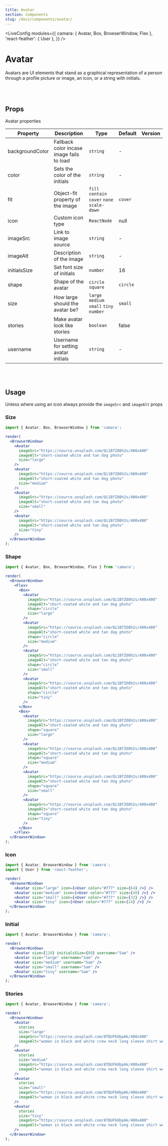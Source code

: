 ```yaml
---
title: Avatar
section: Components
slug: /docs/components/avatar/
---
```



<!-- Define `camara` module as `{ Avatar }` -->

<LiveConfig
  modules={{
    camara: { Avatar, Box, BrowserWindow, Flex },
    'react-feather': { User },
  }}
/>

# Avatar

Avatars are UI elements that stand as a graphical representation of a person through a profile picture or image, an icon, or a string with initials.

<br></br>

## Props

Avatar properties

| Property        | Description                               | Type                                         | Default  | Version |
| --------------- | ----------------------------------------- | -------------------------------------------- | -------- | ------- |
| backgroundColor | Fallback color incase image fails to load | `string`                                     | -        |         |
| color           | Sets the color of the initials            | `string`                                     | -        |         |
| fit             | Object-fit property of the image          | `fill` `contain` `cover` `none` `scale-down` | `cover`  |         |
| icon            | Custom icon type                          | `ReactNode`                                  | null     |         |
| imageSrc        | Link to image source                      | `string`                                     | -        |         |
| imageAlt        | Description of the image                  | `string`                                     | -        |         |
| initialsSize    | Set font size of initials                 | `number`                                     | 16       |         |
| shape           | Shape of the avatar                       | `circle` `square`                            | `circle` |         |
| size            | How large should the avatar be?           | `large` `medium` `small` `tiny` `number`     | `small`  |         |
| stories         | Make avatar look like stories             | `boolean`                                    | false    |         |
| username        | Username for setting avatar initials      | `string`                                     | -        |         |

<br></br>

## Usage

Unless where using an icon always provide the `imageSrc` and `imageAlt` props

### Size

```jsx live noInline
import { Avatar, Box, BrowserWindow } from 'camara';

render(
  <BrowserWindow>
    <Avatar
      imageSrc="https://source.unsplash.com/Qi1BfZO8h2s/400x400"
      imageAlt="short-coated white and tan dog photo"
      size="large"
    />
    <Avatar
      imageSrc="https://source.unsplash.com/Qi1BfZO8h2s/400x400"
      imageAlt="short-coated white and tan dog photo"
      size="medium"
    />
    <Avatar
      imageSrc="https://source.unsplash.com/Qi1BfZO8h2s/400x400"
      imageAlt="short-coated white and tan dog photo"
      size="small"
    />
    <Avatar
      imageSrc="https://source.unsplash.com/Qi1BfZO8h2s/400x400"
      imageAlt="short-coated white and tan dog photo"
      size="tiny"
    />
  </BrowserWindow>
);
```

### Shape

```jsx live noInline
import { Avatar, Box, BrowserWindow, Flex } from 'camara';

render(
  <BrowserWindow>
    <Flex>
      <Box>
        <Avatar
          imageSrc="https://source.unsplash.com/Qi1BfZO8h2s/400x400"
          imageAlt="short-coated white and tan dog photo"
          shape="circle"
          size="large"
        />
        <Avatar
          imageSrc="https://source.unsplash.com/Qi1BfZO8h2s/400x400"
          imageAlt="short-coated white and tan dog photo"
          shape="circle"
          size="medium"
        />
        <Avatar
          imageSrc="https://source.unsplash.com/Qi1BfZO8h2s/400x400"
          imageAlt="short-coated white and tan dog photo"
          shape="circle"
          size="small"
        />
        <Avatar
          imageSrc="https://source.unsplash.com/Qi1BfZO8h2s/400x400"
          imageAlt="short-coated white and tan dog photo"
          shape="circle"
          size="tiny"
        />
      </Box>
      <Box>
        <Avatar
          imageSrc="https://source.unsplash.com/Qi1BfZO8h2s/400x400"
          imageAlt="short-coated white and tan dog photo"
          shape="square"
          size="large"
        />
        <Avatar
          imageSrc="https://source.unsplash.com/Qi1BfZO8h2s/400x400"
          imageAlt="short-coated white and tan dog photo"
          shape="square"
          size="medium"
        />
        <Avatar
          imageSrc="https://source.unsplash.com/Qi1BfZO8h2s/400x400"
          imageAlt="short-coated white and tan dog photo"
          shape="square"
          size="small"
        />
        <Avatar
          imageSrc="https://source.unsplash.com/Qi1BfZO8h2s/400x400"
          imageAlt="short-coated white and tan dog photo"
          shape="square"
          size="tiny"
        />
      </Box>
    </Flex>
  </BrowserWindow>
);
```

### Icon

```jsx live noInline
import { Avatar, BrowserWindow } from 'camara';
import { User } from 'react-feather';

render(
  <BrowserWindow>
    <Avatar size="large" icon={<User color="#777" size={64} />} />
    <Avatar size="medium" icon={<User color="#777" size={48} />} />
    <Avatar size="small" icon={<User color="#777" size={32} />} />
    <Avatar size="tiny" icon={<User color="#777" size={24} />} />
  </BrowserWindow>
);
```

### Initial

```jsx live noInline
import { Avatar, BrowserWindow } from 'camara';

render(
  <BrowserWindow>
    <Avatar size={120} initialsSize={80} username="Sam" />
    <Avatar size="large" username="Sam" />
    <Avatar size="medium" username="Sam" />
    <Avatar size="small" username="Sam" />
    <Avatar size="tiny" username="Sam" />
  </BrowserWindow>
);
```

### Stories

```jsx live noInline
import { Avatar, BrowserWindow } from 'camara';

render(
  <BrowserWindow>
    <Avatar
      stories
      size="large"
      imageSrc="https://source.unsplash.com/8TQUF6UbpAk/400x400"
      imageAlt="woman in black and white crew neck long sleeve shirt wearing purple knit cap"
    />
    <Avatar
      stories
      size="medium"
      imageSrc="https://source.unsplash.com/8TQUF6UbpAk/400x400"
      imageAlt="woman in black and white crew neck long sleeve shirt wearing purple knit cap"
    />
    <Avatar
      stories
      size="small"
      imageSrc="https://source.unsplash.com/8TQUF6UbpAk/400x400"
      imageAlt="woman in black and white crew neck long sleeve shirt wearing purple knit cap"
    />
    <Avatar
      stories
      size="tiny"
      imageSrc="https://source.unsplash.com/8TQUF6UbpAk/400x400"
      imageAlt="woman in black and white crew neck long sleeve shirt wearing purple knit cap"
    />
  </BrowserWindow>
);
```
